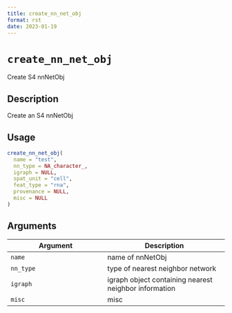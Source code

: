 ```yaml
--- 
title: create_nn_net_obj 
format: rst 
date: 2023-01-19 
--- 
```

# `create_nn_net_obj`

Create S4 nnNetObj


## Description

Create an S4 nnNetObj


## Usage

```r
create_nn_net_obj(
  name = "test",
  nn_type = NA_character_,
  igraph = NULL,
  spat_unit = "cell",
  feat_type = "rna",
  provenance = NULL,
  misc = NULL
)
```


## Arguments

Argument      |Description
------------- |----------------
`name`     |     name of nnNetObj
`nn_type`     |     type of nearest neighbor network
`igraph`     |     igraph object containing nearest neighbor information
`misc`     |     misc


